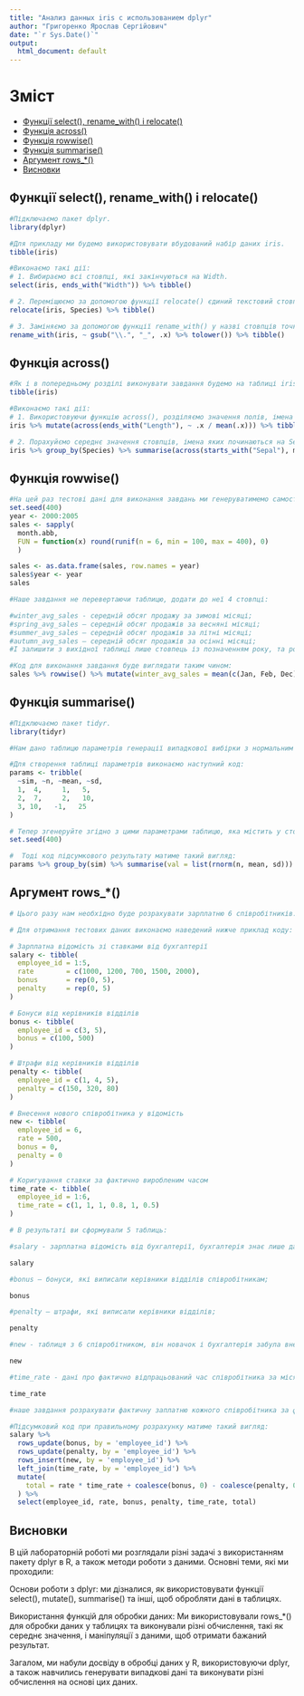---
title: "Анализ данных iris с использованием dplyr"
author: "Григоренко Ярослав Сергійович"
date: "`r Sys.Date()`"
output:
  html_document: default
---

# Зміст
- [Функції select(), rename_with() і relocate()](#функції-select-rename_with-і-relocate)
- [Функція across()](#функція-across)
- [Функція rowwise()](#функція-rowwise)
- [Функція summarise()](#функція-summarise)
- [Аргумент rows_*()](#аргумент-rows_)
- [Висновки](#висновки)

## Функції select(), rename_with() і relocate()

```{r, message=FALSE}
#Підключаємо пакет dplyr.
library(dplyr)
```

```{r}
#Для прикладу ми будемо використовувати вбудований набір даних iris.
tibble(iris)

#Виконаємо такі дії:
# 1. Вибираємо всі стовпці, які закінчуються на Width.
select(iris, ends_with("Width")) %>% tibble()

# 2. Переміщюємо за допомогою функції relocate() єдиний текстовий стовпець у ліву частину таблиці.
relocate(iris, Species) %>% tibble()

# 3. Заміняємо за допомогою функції rename_with() у назві стовпців точку на нижнє підкреслення і перетворюємо імена на нижній регістр.
rename_with(iris, ~ gsub("\\.", "_", .x) %>% tolower()) %>% tibble()
```

## Функція across()

```{r}
#Як і в попередньому розділі виконувати завдання будемо на таблиці iris.
tibble(iris)

#Виконаємо такі дії:
# 1. Використовуючи функцію across(), розділяємо значення полів, імена яких закінчуються на Length на середнє значення по цим же стовпцям.
iris %>% mutate(across(ends_with("Length"), ~ .x / mean(.x))) %>% tibble()

# 2. Порахуйємо середнє значення стовпців, імена яких починаються на Sepal, згрупувавши дані по стовпцю Species.
iris %>% group_by(Species) %>% summarise(across(starts_with("Sepal"), mean))
```

## Функція rowwise()

```{r}
#На цей раз тестові дані для виконання завдань ми генеруватимемо самостійно, використовуючи наведений нижче код.
set.seed(400)
year <- 2000:2005
sales <- sapply(
  month.abb, 
  FUN = function(x) round(runif(n = 6, min = 100, max = 400), 0)
  )

sales <- as.data.frame(sales, row.names = year)
sales$year <- year
sales
```

```{r}
#Наше завдання не перевертаючи таблицю, додати до неї 4 стовпці:

#winter_avg_sales - середній обсяг продажу за зимові місяці;
#spring_avg_sales – середній обсяг продажів за весняні місяці;
#summer_avg_sales – середній обсяг продажів за літні місяці;
#autumn_avg_sales – середній обсяг продажів за осінні місяці;
#І залишити з вихідної таблиці лише стовпець із позначенням року, та розраховані на попередньому кроці стовпці.

#Код для виконання завдання буде виглядати таким чином:
sales %>% rowwise() %>% mutate(winter_avg_sales = mean(c(Jan, Feb, Dec)), spring_avg_sales = mean(c(Mar, Apr, May)), summer_avg_sales = mean(c(Jun, Jul, Aug)), autumn_avg_sales = mean(c(Sep, Oct, Nov))) %>% select(year, winter_avg_sales, spring_avg_sales, summer_avg_sales, autumn_avg_sales)
```

## Функція summarise()

```{r}
#Підключаємо пакет tidyr.
library(tidyr)
```

```{r}
#Нам дано таблицю параметрів генерації випадкової вибірки з нормальним розподілом (генерувати випадкову вибірку з нормальним розподілом дозволяє функція rnorm()).

#Для створення таблиці параметрів виконаємо наступний код:
params <- tribble(
  ~sim, ~n, ~mean, ~sd,
  1,  4,     1,   5,
  2,  7,     2,   10,
  3, 10,   -1,   25
)
```

```{r}
# Тепер згенеруйте згідно з цими параметрами таблицю, яка містить у стовпці sim номер рядка таблиці параметрів, а в стовпці val самі значення випадкових розподілів. Для відтворення результатів встановимо лічильник генерації випадкових чисел в позиції 400.
set.seed(400)

#  Тоді код підсумкового результату матиме такий вигляд:
params %>% group_by(sim) %>% summarise(val = list(rnorm(n, mean, sd))) %>% unnest(cols = c(val))
```

## Аргумент rows_*()

```{r}
# Цього разу нам необхідно буде розрахувати зарплатню 6 співробітників.

# Для отримання тестових даних виконаємо наведений нижче приклад коду:

# Зарплатна відомість зі ставками від бухгалтерії
salary <- tibble(
  employee_id = 1:5,
  rate        = c(1000, 1200, 700, 1500, 2000),
  bonus       = rep(0, 5),
  penalty     = rep(0, 5)
)

# Бонуси від керівників відділів
bonus <- tibble(
  employee_id = c(3, 5),
  bonus = c(100, 500)
)

# Штрафи від керівників відділів
penalty <- tibble(
  employee_id = c(1, 4, 5),
  penalty = c(150, 320, 80)
)

# Внесення нового співробітника у відомість
new <- tibble(
  employee_id = 6,
  rate = 500,
  bonus = 0,
  penalty = 0
)

# Коригування ставки за фактично виробленим часом
time_rate <- tibble(
  employee_id = 1:6, 
  time_rate = c(1, 1, 1, 0.8, 1, 0.5)
)
```

```{r}
# В результаті ви сформували 5 таблиць:

#salary - зарплатна відомість від бухгалтерії, бухгалтерія знає лише дані про ставки співробітників;
```

```{r, echo = FALSE}
salary
```

```{r}
#bonus – бонуси, які виписали керівники відділів співробітникам;
```

```{r, echo = FALSE}
bonus
```

```{r}
#penalty – штрафи, які виписали керівники відділів;
```

```{r, echo = FALSE}
penalty
```

```{r}
#new - таблиця з 6 співробітником, він новачок і бухгалтерія забула внести його одразу до основної відомості;
```

```{r, echo = FALSE}
new
```

```{r}
#time_rate - дані про фактично відпрацьований час співробітника за місяць.
```

```{r, echo = FALSE}
time_rate
```

```{r}
#наше завдання розрахувати фактичну заплатню кожного співробітника за формулою total = rate * time_rate + bonus - penalty.

#Підсумковий код при правильному розрахунку матиме такий вигляд:
salary %>%
  rows_update(bonus, by = 'employee_id') %>% 
  rows_update(penalty, by = 'employee_id') %>% 
  rows_insert(new, by = 'employee_id') %>% 
  left_join(time_rate, by = 'employee_id') %>% 
  mutate(
    total = rate * time_rate + coalesce(bonus, 0) - coalesce(penalty, 0)
  ) %>%
  select(employee_id, rate, bonus, penalty, time_rate, total)
```

## Висновки

В цій лабораторній роботі ми розглядали різні задачі з використанням пакету dplyr в R, а також методи роботи з даними. Основні теми, які ми проходили:

Основи роботи з dplyr: ми дізналися, як використовувати функції select(), mutate(), summarise() та інші, щоб обробляти дані в таблицях.

Використання функцій для обробки даних: Ми використовували rows_*() для обробки даних у таблицях та виконували різні обчислення, такі як середнє значення, і маніпуляції з даними, щоб отримати бажаний результат.

Загалом, ми набули досвіду в обробці даних у R, використовуючи dplyr, а також навчились генерувати випадкові дані та виконувати різні обчислення на основі цих даних.